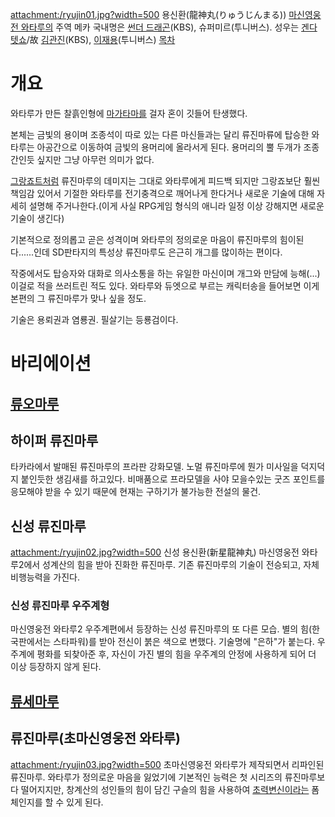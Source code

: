 attachment:/ryujin01.jpg?width=500
용신환(龍神丸(りゅうじんまる))
[[마신영웅전 와타루]]의 주역 메카 국내명은 [[썬더 드래곤]](KBS), 슈퍼미르(투니버스).
성우는 [[겐다 텟쇼]]/故 [[김관진]](KBS), [[이재용]](투니버스)
[[목차]]

= 개요 =
와타루가 만든 찰흙인형에 [[마가타마]]를 걸자 혼이 깃들어 탄생했다.

본체는 금빛의 용이며 조종석이 따로 있는 다른 마신들과는 달리 류진마류에 탑승한 와타루는 아공간으로 이동하여 금빛의 용머리에 올라서게 된다. 용머리의 뿔 두개가 조종간인듯 싶지만 그냥 아무런 의미가 없다. 

[[그랑죠트]]처럼 류진마루의 데미지는 그대로 와타루에게 피드백 되지만 그랑죠보단 훨씬 책임감 있어서 기절한 와타루를 전기충격으로 깨어나게 한다거나 새로운 기술에 대해 자세히 설명해 주거나한다.(이게 사실 RPG게임 형식의 애니라 일정 이상 강해지면 새로운 기술이 생긴다)    

기본적으로 정의롭고 곧은 성격이며 와타루의 정의로운 마음이 류진마루의 힘이된다......인데 SD판타지의 특성상 류진마루도 은근히 개그를 많이하는 편이다.

작중에서도 탑승자와 대화로 의사소통을 하는 유일한 마신이며 개그와 만담에 능해(...) 이걸로 적을 쓰러트린 적도 있다. 와타루와 듀엣으로 부르는 캐릭터송을 들어보면 이게 본편의 그 류진마루가 맞나 싶을 정도.

기술은 용뢰권과 염룡권. 필살기는 등룡검이다.

= 바리에이션 =
== [[류오마루]] ==

== 하이퍼 류진마루 ==
타카라에서 발매된 류진마루의 프라판 강화모델.
노멀 류진마루에 뭔가 미사일을 덕지덕지 붙인듯한 생김새를 하고있다.
비매품으로 프라모델을 사야 모을수있는 굿즈 포인트를 응모해야 받을 수 있기 때문에 현재는 구하기가 불가능한 전설의 물건.

== 신성 류진마루 ==
attachment:/ryujin02.jpg?width=500
신성 용신환(新星龍神丸)
마신영웅전 와타루2에서 성계산의 힘을 받아 진화한 류진마루. 기존 류진마루의 기술이 전승되고, 자체 비행능력을 가진다. 

=== 신성 류진마루 우주계형 ===
마신영웅전 와타루2 우주계편에서 등장하는 신성 류진마루의 또 다른 모습. 별의 힘(한국판에서는 스타파워)를 받아 전신이 붉은 색으로 변했다. 기술명에 "은하"가 붙는다. 우주계에 평화를 되찾아준 후, 자신이 가진 별의 힘을 우주계의 안정에 사용하게 되어 더 이상 등장하지 않게 된다.

== [[류세마루]] ==

== 류진마루(초마신영웅전 와타루) ==
attachment:/ryujin03.jpg?width=500
초마신영웅전 와타루가 제작되면서 리파인된 류진마루. 와타루가 정의로운 마음을 잃었기에 기본적인 능력은 첫 시리즈의 류진마루보다 떨어지지만, 창계산의 성인들의 힘이 담긴 구슬의 힘을 사용하여 [[초력변신]]이라는 폼 체인지를 할 수 있게 된다.
